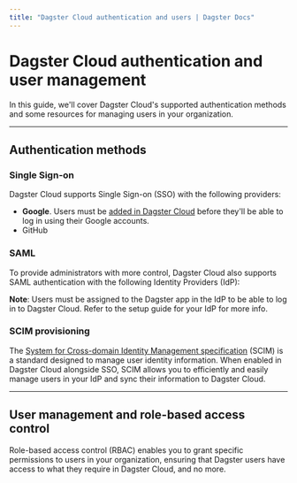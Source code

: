 ```yaml
---
title: "Dagster Cloud authentication and users | Dagster Docs"
---
```


# Dagster Cloud authentication and user management

In this guide, we'll cover Dagster Cloud's supported authentication methods and some resources for managing users in your organization.

---

## Authentication methods

### Single Sign-on

Dagster Cloud supports Single Sign-on (SSO) with the following providers:

- **Google**. Users must be [added in Dagster Cloud](/dagster-plus/account/managing-users#adding-users) before they'll be able to log in using their Google accounts.
- GitHub

### SAML

To provide administrators with more control, Dagster Cloud also supports SAML authentication with the following Identity Providers (IdP):

<ArticleList>
  <ArticleListItem
    href="/dagster-plus/account/authentication/setting-up-azure-ad-saml-sso"
    title="Azure Active Directory"
  ></ArticleListItem>
  <ArticleListItem
    href="/dagster-plus/account/authentication/setting-up-google-workspace-saml-sso"
    title="Google Workspace"
  ></ArticleListItem>
  <ArticleListItem
    href="/dagster-plus/account/authentication/okta/saml-sso"
    title="Okta"
  ></ArticleListItem>
  <ArticleListItem
    href="/dagster-plus/account/authentication/setting-up-onelogin-saml-sso"
    title="OneLogin"
  ></ArticleListItem>
  <ArticleListItem
    href="/dagster-plus/account/authentication/setting-up-pingone-saml-sso"
    title="PingOne"
  ></ArticleListItem>
</ArticleList>

**Note**: Users must be assigned to the Dagster app in the IdP to be able to log in to Dagster Cloud. Refer to the setup guide for your IdP for more info.

### SCIM provisioning

The [System for Cross-domain Identity Management specification](https://scim.cloud/) (SCIM) is a standard designed to manage user identity information. When enabled in Dagster Cloud alongside SSO, SCIM allows you to efficiently and easily manage users in your IdP and sync their information to Dagster Cloud.

<ArticleList>
  <ArticleListItem
    href="/dagster-plus/account/authentication/utilizing-scim-provisioning"
    title="Utilizing SCIM provisioning"
  ></ArticleListItem>
  <ArticleListItem
    href="/dagster-plus/account/authentication/okta/scim-provisioning"
    title="Setting up SCIM for Okta"
  ></ArticleListItem>
</ArticleList>

---

## User management and role-based access control

Role-based access control (RBAC) enables you to grant specific permissions to users in your organization, ensuring that Dagster users have access to what they require in Dagster Cloud, and no more.

<ArticleList>
  <ArticleListItem
    href="/dagster-plus/account/managing-users/managing-user-roles-permissions"
    title="Managing user roles and permissions"
  ></ArticleListItem>
  <ArticleListItem
    href="/dagster-plus/account/managing-users/managing-teams"
    title="Managing teams (Pro only)"
  ></ArticleListItem>
  <ArticleListItem
    href="/dagster-plus/account/managing-users"
    title="Managing users"
  ></ArticleListItem>
</ArticleList>
